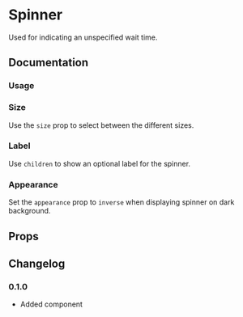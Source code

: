 
# Spinner

Used for indicating an unspecified wait time.

## Documentation

### Usage

<Demo component={Usage} />

### Size

Use the `size` prop to select between the different sizes.

<Demo component={SizeUsage} />

### Label

Use `children` to show an optional label for the spinner.

<Demo component={LabelUsage} />

### Appearance

Set the `appearance` prop to `inverse` when displaying spinner on dark background.

<Demo component={ColorUsage} />

## Props

<PropsTable component={Spinner} />

## Changelog

### 0.1.0

- Added component
